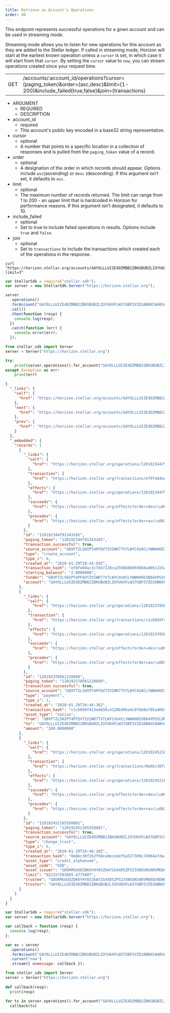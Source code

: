 ```yaml
---
title: Retrieve an Account's Operations
order: 40
---
```



This endpoint represents successful operations for a given account and can be used in streaming mode.

Streaming mode allows you to listen for new operations for this account as they are added to the Stellar ledger. If called in streaming mode, Horizon will start at the earliest known operation unless a `cursor` is set, in which case it will start from that `cursor`. By setting the `cursor` value to `now`, you can stream operations created since your request time.

<Endpoint>


|  |  |
| --- | --- |
| GET | /accounts/:account_id/operations?cursor={paging_token}&order={asc,desc}&limit={1-200}&include_failed{true,false}&join={transactions} |

</Endpoint>


<AttributeTable>


- ARGUMENT
  - REQUIRED
  - DESCRIPTION
- account_id
  - required
  - This account's public key encoded in a base32 string representation.
- cursor
  - optional
  - A number that points to a specific location in a collection of responses and is pulled from the `paging_token` value of a record.
- order
  - optional
  - A designation of the order in which records should appear. Options include `asc`(ascending) or `desc` (descending). If this argument isn’t set, it defaults to `asc`.
- limit
  - optional
  - The maximum number of records returned. The limit can range from 1 to 200 - an upper limit that is hardcoded in Horizon for performance reasons. If this argument isn’t designated, it defaults to 10.
- include_failed
  - optional
  - Set to true to include failed operations in results. Options include `true` and `false`.
- join
  - optional
  - Set to `transactions` to include the transactions which created each of the operations in the response.

</AttributeTable>


<CodeExample title="Example Request">


```curl
curl "https://horizon.stellar.org/accounts/GAYOLLLUIZE4DZMBB2ZBKGBUBZLIOYU6XFLW37GBP2VZD3ABNXCW4BVA/operations?limit=3"
```

```js
var StellarSdk = require("stellar-sdk");
var server = new StellarSdk.Server("https://horizon.stellar.org");

server
  .operations()
  .forAccount("GAYOLLLUIZE4DZMBB2ZBKGBUBZLIOYU6XFLW37GBP2VZD3ABNXCW4BVA")
  .call()
  .then(function (resp) {
    console.log(resp);
  })
  .catch(function (err) {
    console.error(err);
  });
```
  
```python
from stellar_sdk import Server
server = Server("https://horizon.stellar.org")

try:
    print(server.operations().for_account("GAYOLLLUIZE4DZMBB2ZBKGBUBZLIOYU6XFLW37GBP2VZD3ABNXCW4BVA").call())
except Exception as err:
    print(err)
```

</CodeExample>


<ExampleResponse title="Example Response">


```json
{
  "_links": {
    "self": {
      "href": "https://horizon.stellar.org/accounts/GAYOLLLUIZE4DZMBB2ZBKGBUBZLIOYU6XFLW37GBP2VZD3ABNXCW4BVA/operations?cursor=\u0026limit=3\u0026order=asc"
    },
    "next": {
      "href": "https://horizon.stellar.org/accounts/GAYOLLLUIZE4DZMBB2ZBKGBUBZLIOYU6XFLW37GBP2VZD3ABNXCW4BVA/operations?cursor=120192452165550081\u0026limit=3\u0026order=asc"
    },
    "prev": {
      "href": "https://horizon.stellar.org/accounts/GAYOLLLUIZE4DZMBB2ZBKGBUBZLIOYU6XFLW37GBP2VZD3ABNXCW4BVA/operations?cursor=120192344791343105\u0026limit=3\u0026order=desc"
    }
  },
  "_embedded": {
    "records": [
      {
        "_links": {
          "self": {
            "href": "https://horizon.stellar.org/operations/120192344791343105"
          },
          "transaction": {
            "href": "https://horizon.stellar.org/transactions/ef0fe04ac3c7de7228ca2598886059868ad05c224a041e8b2d9ee2a8a9dd6894"
          },
          "effects": {
            "href": "https://horizon.stellar.org/operations/120192344791343105/effects"
          },
          "succeeds": {
            "href": "https://horizon.stellar.org/effects?order=desc\u0026cursor=120192344791343105"
          },
          "precedes": {
            "href": "https://horizon.stellar.org/effects?order=asc\u0026cursor=120192344791343105"
          }
        },
        "id": "120192344791343105",
        "paging_token": "120192344791343105",
        "transaction_successful": true,
        "source_account": "GBVFTZL5HIPT4PFQVTZVIWR77V7LWYCXU4CLYWWHHOEXB64XPG5LDMTU",
        "type": "create_account",
        "type_i": 0,
        "created_at": "2020-01-29T19:43:59Z",
        "transaction_hash": "ef0fe04ac3c7de7228ca2598886059868ad05c224a041e8b2d9ee2a8a9dd6894",
        "starting_balance": "2.0000000",
        "funder": "GBVFTZL5HIPT4PFQVTZVIWR77V7LWYCXU4CLYWWHHOEXB64XPG5LDMTU",
        "account": "GAYOLLLUIZE4DZMBB2ZBKGBUBZLIOYU6XFLW37GBP2VZD3ABNXCW4BVA"
      },
      {
        "_links": {
          "self": {
            "href": "https://horizon.stellar.org/operations/120192370561220609"
          },
          "transaction": {
            "href": "https://horizon.stellar.org/transactions/c1cb850f413e4038c4120bd9badc07bb8ef85a46649a4d5c9c16e578a2d30589"
          },
          "effects": {
            "href": "https://horizon.stellar.org/operations/120192370561220609/effects"
          },
          "succeeds": {
            "href": "https://horizon.stellar.org/effects?order=desc\u0026cursor=120192370561220609"
          },
          "precedes": {
            "href": "https://horizon.stellar.org/effects?order=asc\u0026cursor=120192370561220609"
          }
        },
        "id": "120192370561220609",
        "paging_token": "120192370561220609",
        "transaction_successful": true,
        "source_account": "GBVFTZL5HIPT4PFQVTZVIWR77V7LWYCXU4CLYWWHHOEXB64XPG5LDMTU",
        "type": "payment",
        "type_i": 1,
        "created_at": "2020-01-29T19:44:36Z",
        "transaction_hash": "c1cb850f413e4038c4120bd9badc07bb8ef85a46649a4d5c9c16e578a2d30589",
        "asset_type": "native",
        "from": "GBVFTZL5HIPT4PFQVTZVIWR77V7LWYCXU4CLYWWHHOEXB64XPG5LDMTU",
        "to": "GAYOLLLUIZE4DZMBB2ZBKGBUBZLIOYU6XFLW37GBP2VZD3ABNXCW4BVA",
        "amount": "200.0000000"
      },
      {
        "_links": {
          "self": {
            "href": "https://horizon.stellar.org/operations/120192452165550081"
          },
          "transaction": {
            "href": "https://horizon.stellar.org/transactions/0e6bc30f2b2f50ca0ecedef5a527309c74964e7daa6018976cd2c686c5df4be3"
          },
          "effects": {
            "href": "https://horizon.stellar.org/operations/120192452165550081/effects"
          },
          "succeeds": {
            "href": "https://horizon.stellar.org/effects?order=desc\u0026cursor=120192452165550081"
          },
          "precedes": {
            "href": "https://horizon.stellar.org/effects?order=asc\u0026cursor=120192452165550081"
          }
        },
        "id": "120192452165550081",
        "paging_token": "120192452165550081",
        "transaction_successful": true,
        "source_account": "GAYOLLLUIZE4DZMBB2ZBKGBUBZLIOYU6XFLW37GBP2VZD3ABNXCW4BVA",
        "type": "change_trust",
        "type_i": 6,
        "created_at": "2020-01-29T19:46:20Z",
        "transaction_hash": "0e6bc30f2b2f50ca0ecedef5a527309c74964e7daa6018976cd2c686c5df4be3",
        "asset_type": "credit_alphanum4",
        "asset_code": "USD",
        "asset_issuer": "GDUKMGUGDZQK6YHYA5Z6AY2G4XDSZPSZ3SW5UN3ARVMO6QSRDWP5YLEX",
        "limit": "922337203685.4775807",
        "trustee": "GDUKMGUGDZQK6YHYA5Z6AY2G4XDSZPSZ3SW5UN3ARVMO6QSRDWP5YLEX",
        "trustor": "GAYOLLLUIZE4DZMBB2ZBKGBUBZLIOYU6XFLW37GBP2VZD3ABNXCW4BVA"
      }
    ]
  }
}
```

</ExampleResponse>


<CodeExample title="JavaScript Streaming Example">


```js
var StellarSdk = require("stellar-sdk");
var server = new StellarSdk.Server("https://horizon.stellar.org");

var callback = function (resp) {
  console.log(resp);
};

var es = server
  .operations()
  .forAccount("GAYOLLLUIZE4DZMBB2ZBKGBUBZLIOYU6XFLW37GBP2VZD3ABNXCW4BVA")
  .cursor("now")
  .stream({ onmessage: callback });
```
  
```python
from stellar_sdk import Server
server = Server("https://horizon.stellar.org")
  
def callback(resp):
  print(resp)
  
for tx in server.operations().for_account("GAYOLLLUIZE4DZMBB2ZBKGBUBZLIOYU6XFLW37GBP2VZD3ABNXCW4BVA").cursor("now").stream():
  callback(tx)
```

</CodeExample>

